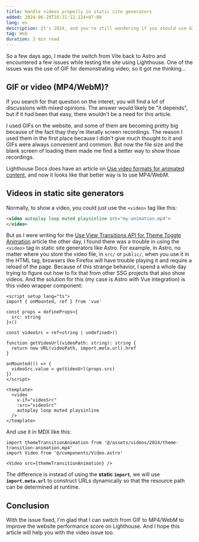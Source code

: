 ```yaml
---
title: Handle videos properly in static site generators
added: 2024-06-29T16:31:12.124+07:00
lang: en
description: It's 2024, and you're still wondering if you should use GIF or MP4/WebM for demonstrating something in your static site generator? This one might just be the answer.
tag: Web
duration: 3 min read
---
```


So a few days ago, I made the switch from Vite back to Astro and encountered a few issues while testing the site using Lighthouse. One of the issues was the use of GIF for demonstrating video, so it got me thinking...

## GIF or video (MP4/WebM)?

If you search for that question on the interet, you will find a lof of discussions with mixed opinions. The answer would likely be "it depends", but if it had been that easy, there wouldn't be a need for this article.

I used GIFs on the website, and some of them are becoming pretty big because of the fact thay they're literally screen recordings. The reason I used them in the first place because I didn't give much thought to it and GIFs were always convenient and common. But now the file size and the blank screen of loading them made me find a better way to show those recordings.

Lighthouse Docs does have an article on [Use video formats for animated content](https://developer.chrome.com/docs/lighthouse/performance/efficient-animated-content/), and now it looks like that better way is to use MP4/WebM.

## Videos in static site generators

Normally, to show a video, you could just use the `<video>` tag like this:

```html
<video autoplay loop muted playsinline src="my-animation.mp4">
</video>
```

But as I were writing for the [Use View Transitions API for Theme Toggle Animation](/writing/use-view-transitions-api-for-theme-toggle-animation) article the other day, I found there was a trouble in using the `<video>` tag in static site generators like Astro. For example, in Astro, no matter where you store the video file, in `src/` or `public/`, when you use it in the HTML tag, browsers like Firefox will have trouble playing it and require a reload of the page. Because of this strange behavior, I spend a whole day trying to figure out how to fix that from other SSG projects that also show videos. And the solution for this (my case is Astro with Vue integration) is this video wrapper component:

```vue title="src&emsp;›&emsp;components&emsp;›&emsp;Video.vue"
<script setup lang="ts">
import { onMounted, ref } from 'vue'

const props = defineProps<{
  src: string
}>()

const videoSrc = ref<string | undefined>()

function getVideoUrl(videoPath: string): string {
  return new URL(videoPath, import.meta.url).href
}

onMounted(() => {
  videoSrc.value = getVideoUrl(props.src)
})
</script>

<template>
  <video
    v-if="videoSrc"
    :src="videoSrc"
    autoplay loop muted playsinline
  />
</template>
```

And use it in MDX like this:

```mdx
import themeTransitionAnimation from '@/assets/videos/2024/theme-transition-animation.mp4'
import Video from '@/components/Video.astro'

<Video src={themeTransitionAnimation} />
```

The difference is instead of using the **static `import`**, we will use **`import.meta.url`** to construct URLs dynamically so that the resource path can be determined at runtime.

## Conclusion

With the issue fixed, I'm glad that I can switch from GIF to MP4/WebM to improve the website performance score on Lighthouse. And I hope this article will help you with the video issue too.
